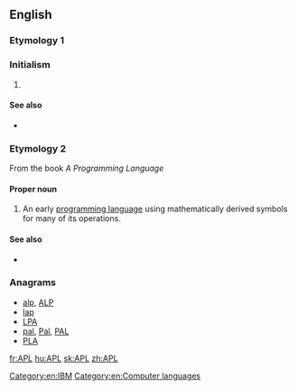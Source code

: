 {{slim-wikipedia|APL (disambiguation)}}
==English==

===Etymology 1===

===Initialism===
{{en-initialism}}

# {{initialism of|Acute [[promyelocytic]] [[leukemia]]}}

====See also====
* {{pedia|Acute promyelocytic leukemia}}

===Etymology 2===
From the book ''A Programming Language''

====Proper noun====
{{en-proper noun}}

# {{context|computing}} An early [[programming language]] using mathematically derived symbols for many of its operations.

====See also====
* {{pedia|APL (programming language)|APL}}

===Anagrams===
* [[alp#English|alp]], [[ALP#English|ALP]]
* [[lap#English|lap]]
* [[LPA#English|LPA]]
* [[pal#English|pal]], [[Pal#English|Pal]], [[PAL#English|PAL]]
* [[PLA#English|PLA]]

[[Category:en:IBM]]
[[Category:en:Computer languages]]

[[fr:APL]]
[[hu:APL]]
[[sk:APL]]
[[zh:APL]]